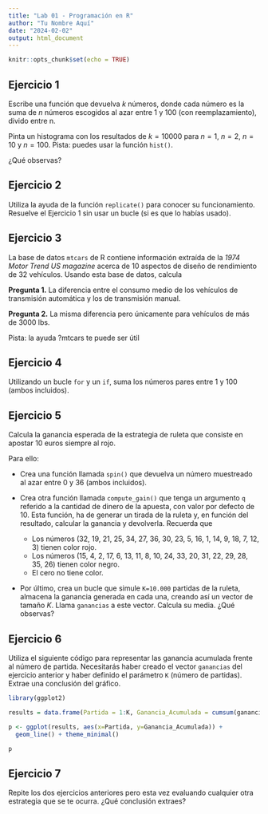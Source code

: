 ```yaml
---
title: "Lab 01 - Programación en R"
author: "Tu Nombre Aquí"
date: "2024-02-02"
output: html_document
---
```


```r
knitr::opts_chunk$set(echo = TRUE)
```

## Ejercicio 1

Escribe una función que devuelva $k$ números, donde cada número es
la suma de $n$ números escogidos al azar entre 1 y 100 (con reemplazamiento), divido entre n.

Pinta un histograma con los resultados de $k=10000$ para $n=1$, $n=2$, $n=10$ y $n=100$.
Pista: puedes usar la función `hist()`.

¿Qué observas?


## Ejercicio 2

Utiliza la ayuda de la función `replicate()` para conocer su funcionamiento.
Resuelve el Ejercicio 1 sin usar un bucle (si es que lo habías usado).


## Ejercicio 3

La base de datos `mtcars` de R contiene información extraída de la *1974 Motor Trend US magazine* acerca de 10 aspectos de diseño de rendimiento de 32 vehículos. 
Usando esta base de datos, calcula 

**Pregunta 1.** La diferencia entre el consumo medio de los vehículos de transmisión automática y los de transmisión manual.

**Pregunta 2.** La misma diferencia pero únicamente para vehículos de más de 3000 lbs.

Pista: la ayuda ?mtcars te puede ser útil

## Ejercicio 4

Utilizando un bucle `for` y un `if`, suma los números pares entre 1 y 100 (ambos incluidos).

## Ejercicio 5

Calcula la ganancia esperada de la estrategia de ruleta que consiste en apostar 10 euros siempre al rojo.

Para ello:

  - Crea una función llamada `spin()` que devuelva un número muestreado al azar entre 0 y 36 (ambos incluidos).
  - Crea otra función llamada `compute_gain()` que tenga un argumento `q` referido a la cantidad de dinero de la apuesta, con valor por defecto de 10. Esta función, ha de generar un tirada de la ruleta y, en función del resultado, calcular la ganancia y devolverla. Recuerda que
  
    * Los números (32, 19, 21, 25, 34, 27, 36, 30, 23, 5, 16, 1, 14, 9, 18, 7, 12, 3) tienen color rojo.
    * Los números (15, 4, 2, 17, 6, 13, 11, 8, 10, 24, 33, 20, 31, 22, 29, 28, 35, 26) tienen color negro.
    * El cero no tiene color.
    
  - Por último, crea un bucle que simule `K=10.000` partidas de la ruleta, almacena la ganancia generada en cada una, creando así un vector de tamaño $K$. Llama `ganancias` a este vector. Calcula su media. ¿Qué observas?
  
## Ejercicio 6

Utiliza el siguiente código para representar las ganancia acumulada frente al número de partida. Necesitarás haber creado el vector `ganancias` del ejercicio anterior y haber definido el parámetro `K` (número de partidas). Extrae una conclusión del gráfico.

```r
library(ggplot2)

results = data.frame(Partida = 1:K, Ganancia_Acumulada = cumsum(ganancias) )

p <- ggplot(results, aes(x=Partida, y=Ganancia_Acumulada)) +  
  geom_line() + theme_minimal()

p
```


## Ejercicio 7

Repite los dos ejercicios anteriores pero esta vez evaluando cualquier otra estrategia  que se te ocurra. ¿Qué conclusión extraes?
